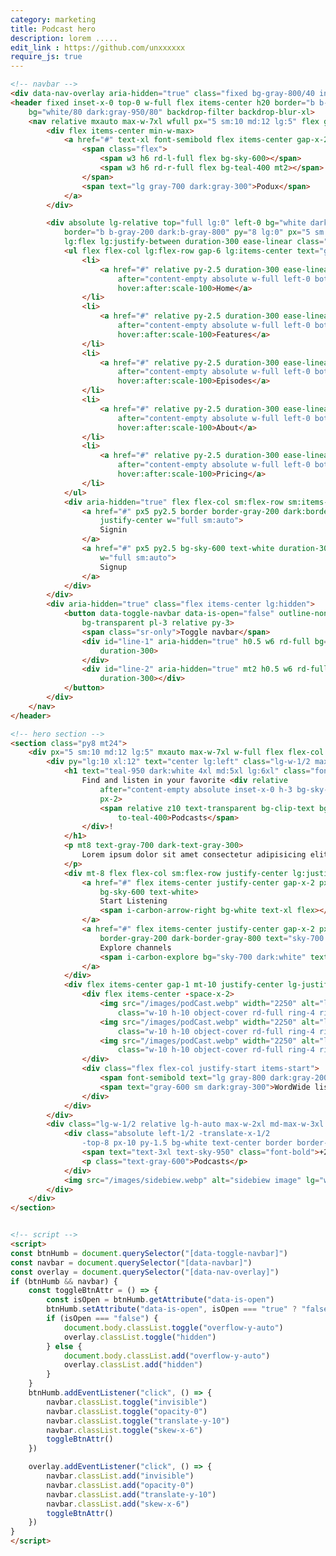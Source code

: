 ```yaml
---
category: marketing
title: Podcast hero
description: lorem .....
edit_link : https://github.com/unxxxxxx
require_js: true
---
```



```html
<!-- navbar -->
<div data-nav-overlay aria-hidden="true" class="fixed bg-gray-800/40 inset-0 z-30 hidden lg:hidden"></div>
<header fixed inset-x-0 top-0 w-full flex items-center h20 border="b b-gray-100 dark:b-gray-900" z40
    bg="white/80 dark:gray-950/80" backdrop-filter backdrop-blur-xl>
    <nav relative mxauto max-w-7xl wfull px="5 sm:10 md:12 lg:5" flex gap-x-5 justify-between items-center>
        <div flex items-center min-w-max>
            <a href="#" text-xl font-semibold flex items-center gap-x-2>
                <span class="flex">
                    <span w3 h6 rd-l-full flex bg-sky-600></span>
                    <span w3 h6 rd-r-full flex bg-teal-400 mt2></span>
                </span>
                <span text="lg gray-700 dark:gray-300">Podux</span>
            </a>
        </div>

        <div absolute lg-relative top="full lg:0" left-0 bg="white dark:gray-950 lg:transparent"
            border="b b-gray-200 dark:b-gray-800" py="8 lg:0" px="5 sm:10 md:12 lg:0" lg:border-none w-full
            lg:flex lg:justify-between duration-300 ease-linear class="translate-y-10 skew-x-6 opacity-0 invisible lg:visible lg:skew-x-0 lg:translate-y-0 lg:opacity-100" data-navbar>
            <ul flex flex-col lg:flex-row gap-6 lg:items-center text="gray-700 dark:gray-300" lg-w-full lg-justify-center>
                <li>
                    <a href="#" relative py-2.5 duration-300 ease-linear hover:text-sky-600
                        after="content-empty absolute w-full left-0 bottom-0 h-px rd-md origin-left ease-linear duration-300 scale-x-0 bg-sky-600"
                        hover:after:scale-100>Home</a>
                </li>
                <li>
                    <a href="#" relative py-2.5 duration-300 ease-linear hover:text-sky-600
                        after="content-empty absolute w-full left-0 bottom-0 h-px rd-md origin-left ease-linear duration-300 scale-x-0 bg-sky-600"
                        hover:after:scale-100>Features</a>
                </li>
                <li>
                    <a href="#" relative py-2.5 duration-300 ease-linear hover:text-sky-600
                        after="content-empty absolute w-full left-0 bottom-0 h-px rd-md origin-left ease-linear duration-300 scale-x-0 bg-sky-600"
                        hover:after:scale-100>Episodes</a>
                </li>
                <li>
                    <a href="#" relative py-2.5 duration-300 ease-linear hover:text-sky-600
                        after="content-empty absolute w-full left-0 bottom-0 h-px rd-md origin-left ease-linear duration-300 scale-x-0 bg-sky-600"
                        hover:after:scale-100>About</a>
                </li>
                <li>
                    <a href="#" relative py-2.5 duration-300 ease-linear hover:text-sky-600
                        after="content-empty absolute w-full left-0 bottom-0 h-px rd-md origin-left ease-linear duration-300 scale-x-0 bg-sky-600"
                        hover:after:scale-100>Pricing</a>
                </li>
            </ul>
            <div aria-hidden="true" flex flex-col sm:flex-row sm:items-center gap-4 lg:min-w-max mt="10 lg:0">
                <a href="#" px5 py2.5 border border-gray-200 dark:border-gray-800 text-sky-700 dark:text-white flex
                    justify-center w="full sm:auto">
                    Signin
                </a>
                <a href="#" px5 py2.5 bg-sky-600 text-white duration-300 ease-linear flex justify-center
                    w="full sm:auto">
                    Signup
                </a>
            </div>
        </div>
        <div aria-hidden="true" class="flex items-center lg:hidden">
            <button data-toggle-navbar data-is-open="false" outline-none border="l l-sky-100 dark:l-gray-800"
                bg-transparent pl-3 relative py-3>
                <span class="sr-only">Toggle navbar</span>
                <div id="line-1" aria-hidden="true" h0.5 w6 rd-full bg="gray-800 dark:gray-200" transition
                    duration-300>
                </div>
                <div id="line-2" aria-hidden="true" mt2 h0.5 w6 rd-full bg="gray-800 dark:gray-200" transition
                    duration-300></div>
            </button>
        </div>
    </nav>
</header>

<!-- hero section -->
<section class="py8 mt24">
    <div px="5 sm:10 md:12 lg:5" mxauto max-w-7xl w-full flex flex-col lg-flex-row lg-items-stretch gap-10>
        <div py="lg:10 xl:12" text="center lg:left" class="lg-w-1/2 max-w-2xl md-max-w-3xl mx-auto">
            <h1 text="teal-950 dark:white 4xl md:5xl lg:6xl" class="font-semibold leading-tight ">
                Find and listen in your favorite <div relative
                    after="content-empty absolute inset-x-0 h-3 bg-sky-100 dark:bg-sky-950 bottom-2" inline-block
                    px-2>
                    <span relative z10 text-transparent bg-clip-text bg-gradient-to-tr from-sky-800
                        to-teal-400>Podcasts</span>
                </div>!
            </h1>
            <p mt8 text-gray-700 dark-text-gray-300>
                Lorem ipsum dolor sit amet consectetur adipisicing elit. Illum, beatae omnis ipsa magnam neque ut
            </p>
            <div mt-8 flex flex-col sm:flex-row justify-center lg:justify-start gap-4>
                <a href="#" flex items-center justify-center gap-x-2 px-5 py-2.5 border border-transparent
                    bg-sky-600 text-white>
                    Start Listening
                    <span i-carbon-arrow-right bg-white text-xl flex></span>
                </a>
                <a href="#" flex items-center justify-center gap-x-2 px-5 py-2.5 border
                    border-gray-200 dark-border-gray-800 text="sky-700 dark:white">
                    Explore channels
                    <span i-carbon-explore bg="sky-700 dark:white" text-xl></span>
                </a>
            </div>
            <div flex items-center gap-1 mt-10 justify-center lg-justify-start gap-x-3>
                <div flex items-center -space-x-2>
                    <img src="/images/podCast.webp" width="2250" alt="listener avatar"
                        class="w-10 h-10 object-cover rd-full ring-4 ring-white dark:ring-gray-950">
                    <img src="/images/podCast.webp" width="2250" alt="listener avatar"
                        class="w-10 h-10 object-cover rd-full ring-4 ring-white dark:ring-gray-950">
                    <img src="/images/podCast.webp" width="2250" alt="listener avatar"
                        class="w-10 h-10 object-cover rd-full ring-4 ring-white dark:ring-gray-950">
                </div>
                <div class="flex flex-col justify-start items-start">
                    <span font-semibold text="lg gray-800 dark:gray-200">+12k</span>
                    <span text="gray-600 sm dark:gray-300">WordWide listners</span>
                </div>
            </div>
        </div>
        <div class="lg-w-1/2 relative lg-h-auto max-w-2xl md-max-w-3xl mx-auto">
            <div class="absolute left-1/2 -translate-x-1/2 
                -top-8 px-10 py-1.5 bg-white text-center border border-gray-100 shadow-lg shadow-gray-200/40">
                <span text="text-3xl text-sky-950" class="font-bold">+25</span>
                <p class="text-gray-600">Podcasts</p>
            </div>
            <img src="/images/sidebiew.webp" alt="sidebiew image" lg="w-full h-full" object-cover>
        </div>
    </div>
</section>


<!-- script -->
<script>
const btnHumb = document.querySelector("[data-toggle-navbar]")
const navbar = document.querySelector("[data-navbar]")
const overlay = document.querySelector("[data-nav-overlay]")
if (btnHumb && navbar) {
    const toggleBtnAttr = () => {
        const isOpen = btnHumb.getAttribute("data-is-open")
        btnHumb.setAttribute("data-is-open", isOpen === "true" ? "false" : "true")
        if (isOpen === "false") {
            document.body.classList.toggle("overflow-y-auto")
            overlay.classList.toggle("hidden")
        } else {
            document.body.classList.add("overflow-y-auto")
            overlay.classList.add("hidden")
        }
    }
    btnHumb.addEventListener("click", () => {
        navbar.classList.toggle("invisible")
        navbar.classList.toggle("opacity-0")
        navbar.classList.toggle("translate-y-10")
        navbar.classList.toggle("skew-x-6")
        toggleBtnAttr()
    })

    overlay.addEventListener("click", () => {
        navbar.classList.add("invisible")
        navbar.classList.add("opacity-0")
        navbar.classList.add("translate-y-10")
        navbar.classList.add("skew-x-6")
        toggleBtnAttr()
    })
}
</script>
```